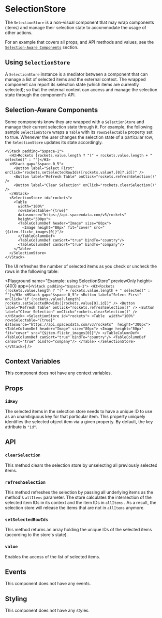 # SelectionStore

The `SelectionStore` is a non-visual component that may wrap components (items)
and manage their selection state to accommodate the usage of other actions.

For an example that covers all props, and API methods and values,
see the [`Selection-Aware Components`](#selection-aware-components) section.

## Using `SelectionStore`

A `SelectionStore` instance is a mediator between a component that can manage a list of selected items and the external context.
The wrapped component can report its selection state (which items are currently selected);
so that the external context can access and manage the selection state through the component's API.

## Selection-Aware Components

Some components know they are wrapped with a `SelectionStore` and manage their current selection state through it.
For example, the following sample `SelectionStore` wraps a `Table` with its `rowsSelectable` property set to true.
Whenever the user changes the selection state of a particular row, the `SelectionStore` updates its state accordingly.

```ueml copy
<VStack padding="$space-1">
  <H3>Rockets {rockets.value.length ? "(" + rockets.value.length + " selected)" : ""}</H3>
  <HStack gap="$space-0_5">
    <Button label="Select First" onClick="rockets.setSelectedRowIds([rockets.value?.[0]?.id])" />
    <Button label="Refresh Table" onClick="rockets.refreshSelection()" />
    <Button label="Clear Selection" onClick="rockets.clearSelection()" />
  </HStack>
  <SelectionStore id="rockets">
    <Table 
      width="100%" 
      rowsSelectable="{true}" 
      datasource="https://api.spacexdata.com/v3/rockets" 
      height="300px">
      <TableColumnDef header="Image" size="80px">
        <Image height="80px" fit="cover" src="{$item.flickr_images[0]}"/>
      </TableColumnDef>
      <TableColumnDef canSort="true" bindTo="country"/>
      <TableColumnDef canSort="true" bindTo="company"/>
    </Table>
  </SelectionStore>
</VStack>
```

The UI refreshes the number of selected items as you check or uncheck the rows in the following table:

<Playground
  name="Example: using SelectionStore"
  previewOnly
  height={400}
  app={`
  <VStack padding="$space-1">
    <H3>Rockets {rockets.value.length ? "(" + rockets.value.length + " selected)" : ""}</H3>
    <HStack gap="$space-0_5">
      <Button label="Select First" onClick="if (rockets.value?.length) rockets.setSelectedRowIds([rockets.value[0].id])" />
      <Button label="Refresh Table" onClick="rockets.refreshSelection()" />
      <Button label="Clear Selection" onClick="rockets.clearSelection()" />
    </HStack>
    <SelectionStore id="rockets">
      <Table 
        width="100%" 
        rowsSelectable="{true}" 
        datasource="https://api.spacexdata.com/v3/rockets" 
        height="300px">
        <TableColumnDef header="Image" size="80px">
          <Image height="80px" fit="cover" src="{$item.flickr_images[0]}"/>
        </TableColumnDef>
        <TableColumnDef canSort="true" bindTo="country"/>
        <TableColumnDef canSort="true" bindTo="company"/>
      </Table>
    </SelectionStore>
  </VStack>
  `}
/>

## Context Variables

This component does not have any context variables.

## Props

### `idKey`

The selected items in the selection store needs to have a unique ID to use as an unambiguous key for that particular item.
This property uniquely identifies the selected object item via a given property.
By default, the key attribute is `"id"`.

## API

### `clearSelection`

This method clears the selection store by unselecting all previously selected items.

### `refreshSelection`

This method refreshes the selection by passing all underlying items as the method's 
`allItems`
 parameter.
The store calculates the intersection of the selected item IDs in its context and the item IDs in 
`allItems`
.
As a result, the selection store will release the items that are not in 
`allItems`
 anymore.

### `setSelectedRowIds`

This method returns an array holding the unique IDs of the selected items (according to the store's state).

### `value`

Enables the access of the list of selected items.

## Events

This component does not have any events.

## Styling

This component does not have any styles.
